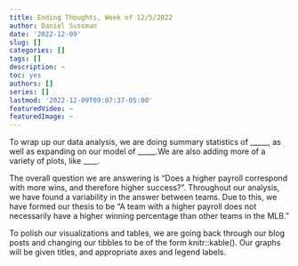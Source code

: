 ```yaml
---
title: Ending Thoughts, Week of 12/5/2022
author: Daniel Sussman
date: '2022-12-09'
slug: []
categories: []
tags: []
description: ~
toc: yes
authors: []
series: []
lastmod: '2022-12-09T09:07:37-05:00'
featuredVideo: ~
featuredImage: ~
---
```


To wrap up our data analysis, we are doing summary statistics of _____, as well as expanding on our model of _____.We are also adding more of a variety of plots, like ____.


The overall question we are answering is "Does a higher payroll correspond with more wins, and therefore higher success?". Throughout our analysis, we have found a variability in the answer between teams. Due to this, we have formed our thesis to be "A team with a higher payroll does not necessarily have a higher winning percentage than other teams in the MLB."


To polish our visualizations and tables, we are going back through our blog posts and changing our tibbles to be of the form knitr::kable(). Our graphs will be given titles, and appropriate axes and legend labels.